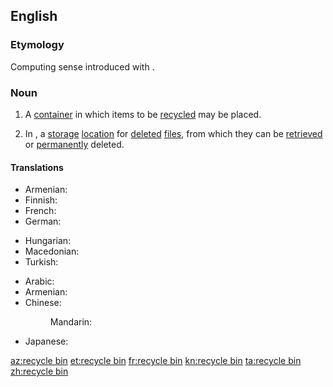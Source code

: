 ==English==

===Etymology===
Computing sense introduced with {{w|Windows 95}}.

===Noun===
{{en-noun}}

# A [[container]] in which items to be [[recycled]] may be placed.
# {{context|computing|lang=en}} In {{w|Microsoft Windows}}, a [[storage]] [[location]] for [[delete]]d [[file]]s, from which they can be [[retrieved]] or [[permanently]] deleted.

====Translations====
{{trans-top|container}}
* Armenian: {{t|hy|աղբաման|sc=Armn}}
* Finnish: {{t|fi|kierrätysastia}}
* French: {{t+|fr|corbeille|f}}
* German: {{t+|de|Papierkorb|m}}
{{trans-mid}}
* Hungarian: {{t+|hu|lomtár}}
* Macedonian: {{t|mk|канта за рециклирање|f|sc=Cyrl|tr=kánta za reciklíranje}}
* Turkish: {{t|tr|geri dönüşüm kutusu}}
{{trans-bottom}}
{{trans-top|(computing) in Microsoft Windows, a storage location for deleted files}}
* Arabic: {{t|ar|سلة المحذوفات|f|sc=Arab}}
* Armenian: {{t|hy|աղբաման|sc=Armn}}
* Chinese:
*: Mandarin: {{t|cmn|資源回收筒|tr=zīyuán huíshōu tǒng|sc=Hani}}
{{trans-mid}}
* Japanese: {{t|ja|ごみ箱|tr=gomibako|sc=Jpan}}
{{trans-bottom}}

[[az:recycle bin]]
[[et:recycle bin]]
[[fr:recycle bin]]
[[kn:recycle bin]]
[[ta:recycle bin]]
[[zh:recycle bin]]